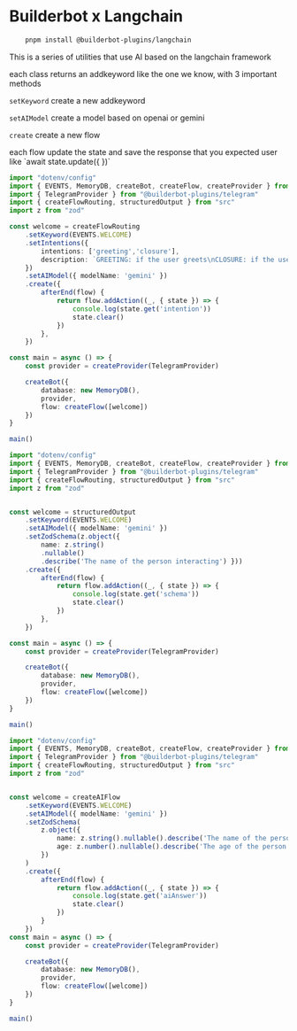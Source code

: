 # Builderbot x Langchain

```bash {{title: 'pnpm'}}
    pnpm install @builderbot-plugins/langchain
```

This is a series of utilities that use AI based on the langchain framework

each class returns an addkeyword like the one we know, with 3 important methods

`setKeyword` create a new addkeyword

`setAIModel` create a model based on openai or gemini

`create` create a new flow



<Warning>
    each flow update the state and save the response that you expected user like `await state.update({  })`
</Warning>


<CodeGroup>

```ts {{title: 'routingFlow.ts'}}
import "dotenv/config"
import { EVENTS, MemoryDB, createBot, createFlow, createProvider } from "@builderbot/bot"
import { TelegramProvider } from "@builderbot-plugins/telegram"
import { createFlowRouting, structuredOutput } from "src"
import z from "zod"

const welcome = createFlowRouting
    .setKeyword(EVENTS.WELCOME)
    .setIntentions({ 
        intentions: ['greeting','closure'], 
        description: `GREETING: if the user greets\nCLOSURE: if the user says goodbye or thanks for anything`
    })
    .setAIModel({ modelName: 'gemini' })
    .create({
        afterEnd(flow) {
            return flow.addAction((_, { state }) => {
                console.log(state.get('intention'))
                state.clear()
            })
        },
    })

const main = async () => {
    const provider = createProvider(TelegramProvider)

    createBot({
        database: new MemoryDB(),
        provider,
        flow: createFlow([welcome])
    })
}

main()
```

```ts {{title: 'structuredFlow.ts'}}
import "dotenv/config"
import { EVENTS, MemoryDB, createBot, createFlow, createProvider } from "@builderbot/bot"
import { TelegramProvider } from "@builderbot-plugins/telegram"
import { createFlowRouting, structuredOutput } from "src"
import z from "zod"


const welcome = structuredOutput
    .setKeyword(EVENTS.WELCOME)
    .setAIModel({ modelName: 'gemini' })
    .setZodSchema(z.object({ 
        name: z.string()
        .nullable()
        .describe('The name of the person interacting') }))
    .create({
        afterEnd(flow) {
            return flow.addAction((_, { state }) => {
                console.log(state.get('schema'))
                state.clear()
            })
        },
    })

const main = async () => {
    const provider = createProvider(TelegramProvider)

    createBot({
        database: new MemoryDB(),
        provider,
        flow: createFlow([welcome])
    })
}

main()

```

```ts {{ title: 'aiFlow.ts'}}
import "dotenv/config"
import { EVENTS, MemoryDB, createBot, createFlow, createProvider } from "@builderbot/bot"
import { TelegramProvider } from "@builderbot-plugins/telegram"
import { createFlowRouting, structuredOutput } from "src"
import z from "zod"


const welcome = createAIFlow
    .setKeyword(EVENTS.WELCOME)
    .setAIModel({ modelName: 'gemini' })
    .setZodSchema(
        z.object({
            name: z.string().nullable().describe('The name of the person the user is asking about'),
            age: z.number().nullable().describe('The age of the person the user is asking about')
        })
    )
    .create({
        afterEnd(flow) {
            return flow.addAction((_, { state }) => {
                console.log(state.get('aiAnswer'))
                state.clear()
            })
        }
    })
const main = async () => {
    const provider = createProvider(TelegramProvider)

    createBot({
        database: new MemoryDB(),
        provider,
        flow: createFlow([welcome])
    })
}

main()

```

</CodeGroup>